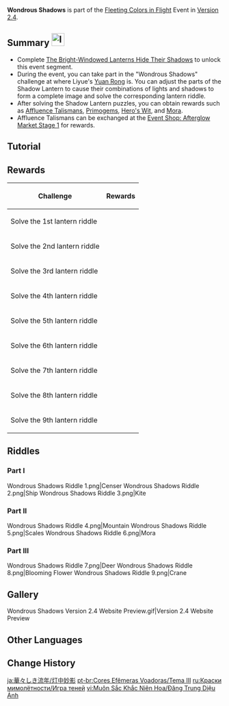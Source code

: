 {{Event Tabs
|subpage1 = Flameplume Starflowers
|subpage2 = The Great Gathering
|subpage3 = Wondrous Shadows
|subpage4 = Oceanic Defender
}}
{{Event
|name              = Wondrous Shadows
|image             = Wondrous Shadows.png
|type              = In-Game
|group             = Sub
|time_known        = yes
|time_start        = 2022-01-25 10:00:00
|time_end          = 2022-02-12 03:59:59
|link              = 
|link2             = 
}}
{{Description|During the Lantern Rite, the ingenious Yuan Rong invites one and all to try the Shadow Lantern that she has invented. Rotate the Shadow Lantern correctly to view the marvelous image and solve the lantern riddle, and you will obtain the corresponding rewards...}}
'''Wondrous Shadows''' is part of the [[Fleeting Colors in Flight]] Event in [[Version 2.4]].

==Summary [[File:Icon Wondrous Shadows.svg|30x30px]]==
* Complete [[The Bright-Windowed Lanterns Hide Their Shadows]] to unlock this event segment.
* During the event, you can take part in the "Wondrous Shadows" challenge at where Liyue's [[Yuan Rong]] is. You can adjust the parts of the Shadow Lantern to cause their combinations of lights and shadows to form a complete image and solve the corresponding lantern riddle.
* After solving the Shadow Lantern puzzles, you can obtain rewards such as [[Affluence Talisman]]s, [[Primogems]], [[Hero's Wit]], and [[Mora]].
* Affluence Talismans can be exchanged at the [[Fleeting Colors in Flight#Afterglow Market Stage 1|Event Shop: Afterglow Market Stage 1]] for rewards.

==Tutorial==
{{Tutorial
|image1 = Tutorial Wondrous Shadows 1.png
|text1  = You can adjust the parts of the Shadow Lantern in the Wondrous Shadows challenge to cause their combinations of lights and shadows to form a complete image and thus solve the corresponding lantern riddle.
|image2 = Tutorial Wondrous Shadows 2.png
|text2  = When controlling the Shadow Lantern with a mouse, you may hold the right mouse button to drag the lantern component left and right. It can be rotated even with the position of the lantern's shadows locked.
|image3 = Tutorial Wondrous Shadows 3.png
|text3  = When controlling the Shadow lantern with a touchscreen, use two fingers to rotate it on-screen. It can be rotated even with the position of the lantern's shadows locked.
|image4 = Tutorial Wondrous Shadows 4.png
|text4  = Move the left stick to rotate when using a controller.
|image5 = Tutorial Wondrous Shadows 5.png
|text5  = When the shadows' form approaches the final answer, your riddle-solving progress will increase to match. Once the riddle-solving progress reaches 100%, the lantern riddle will be successfully solved.
}}

==Rewards==
{|class="article-table"
!Challenge!!Rewards
|-
|Solve the 1st lantern riddle||{{Card|Primogem|30}}{{Card|Affluence Talisman|200}}{{Card|Mora|30,000}}
|-
|Solve the 2nd lantern riddle||{{Card|Primogem|30}}{{Card|Affluence Talisman|200}}{{Card|Mora|30,000}}
|-
|Solve the 3rd lantern riddle||{{Card|Primogem|30}}{{Card|Affluence Talisman|200}}{{Card|Mora|30,000}}
|-
|Solve the 4th lantern riddle||{{Card|Primogem|30}}{{Card|Affluence Talisman|200}}{{Card|Mora|30,000}}
|-
|Solve the 5th lantern riddle||{{Card|Primogem|30}}{{Card|Affluence Talisman|200}}{{Card|Mora|30,000}}
|-
|Solve the 6th lantern riddle||{{Card|Primogem|30}}{{Card|Affluence Talisman|200}}{{Card|Mora|30,000}}
|-
|Solve the 7th lantern riddle||{{Card|Hero's Wit|3}}{{Card|Mystic Enhancement Ore|6}}{{Card|Mora|30,000}}
|-
|Solve the 8th lantern riddle||{{Card|Hero's Wit|3}}{{Card|Mystic Enhancement Ore|6}}{{Card|Mora|30,000}}
|-
|Solve the 9th lantern riddle||{{Card|Hero's Wit|3}}{{Card|Mystic Enhancement Ore|6}}{{Card|Mora|30,000}}
|}

==Riddles==
===Part I===
{{Description|Three lantern riddles that have everyday objects as their inspiration. After recognizing these familiar silhouettes in the lantern shadows, people will often suddenly smile.}}
<gallery>
Wondrous Shadows Riddle 1.png|Censer
Wondrous Shadows Riddle 2.png|Ship
Wondrous Shadows Riddle 3.png|Kite
</gallery>

===Part II===
{{Description|Three lantern riddles that reference ancient concepts. If you reflect on Liyue Harbor's history, the answer might just come to you naturally.}}
<gallery>
Wondrous Shadows Riddle 4.png|Mountain
Wondrous Shadows Riddle 5.png|Scales
Wondrous Shadows Riddle 6.png|Mora
</gallery>

===Part III===
{{Description|Three lantern riddles that have the adepti as their theme. The people of Liyue today greatly revere the adepti, but they have not forgotten to live and work in a down-to-earth manner.}}
<gallery>
Wondrous Shadows Riddle 7.png|Deer
Wondrous Shadows Riddle 8.png|Blooming Flower
Wondrous Shadows Riddle 9.png|Crane
</gallery>

==Gallery==
<gallery>
Wondrous Shadows Version 2.4 Website Preview.gif|Version 2.4 Website Preview
</gallery>

==Other Languages==
{{Other Languages
|en      = Wondrous Shadows
|zhs     = 灯中妙影
|zhs_rm  = Dēng Zhōng Miàoyǐng
|zht     = 燈中妙影
|zht_rm  = Dēng Zhōng Miàoyǐng
|zh_tl   = Wondrous Shadows Within the Lantern
|ja      = 灯中妙影
|ja_rm   = Touchuu Myouei
|ja_tl   = Wondrous Shadows Within the Lantern{{sino|ja}}
|ko      = 등 속의 그림자
|ko_rm   = Deung Sok-ui Geurimja
|ko_tl   = Shadows in Lantern
|es      = Sombras luminosas
|es_tl   = Bright Shadows
|fr      = Ombres merveilleuses
|fr_tl   = Wonderful Shadows
|ru      = Игра теней
|ru_tl   = Game of Shadows
|th      = เงามหัศจรรย์
|th_rm   = 
|th_tl   = 
|vi      = Đăng Trung Diệu Ảnh
|vi_tl   = 
|de      = Wunderschöne Schatten
|de_tl   = Wonderfully Beautiful Shadows
|id      = Bayangan Menakjubkan
|id_tl   = Wondrous Shadows
|pt      = Sombras Maravilhosas
|pt_tl   = 
}}

==Change History==
{{Change History|2.4}}

[[ja:華々しき流年/灯中妙影]]
[[pt-br:Cores Efêmeras Voadoras/Tema III]]
[[ru:Краски мимолётности/Игра теней]]
[[vi:Muôn Sắc Khắc Niên Hoa/Đăng Trung Diệu Ảnh]]